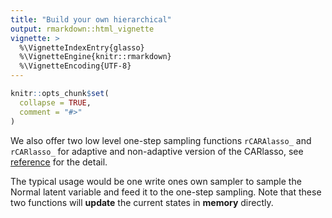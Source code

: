 ```yaml
---
title: "Build your own hierarchical"
output: rmarkdown::html_vignette
vignette: >
  %\VignetteIndexEntry{glasso}
  %\VignetteEngine{knitr::rmarkdown}
  %\VignetteEncoding{UTF-8}
---
```


```r
knitr::opts_chunk$set(
  collapse = TRUE,
  comment = "#>"
)
```
We also offer two low level one-step sampling functions `rCARAlasso_` and `rCARlasso_` for adaptive and non-adaptive version of the CARlasso, see [reference](https://yunyishen.ml/CAR-LASSO/dev/reference/rCARAlasso_.html) for the detail.

The typical usage would be one write ones own sampler to sample the Normal latent variable and feed it to the one-step sampling. Note that these two functions will **update** the current states in **memory** directly.